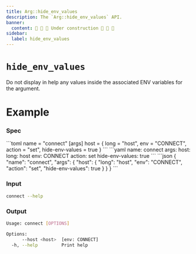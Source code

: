 ```yaml
---
title: Arg::hide_env_values
description: The `Arg::hide_env_values` API.
banner:
  content: 🚧 🚧 🚧 Under construction 🚧 🚧 🚧
sidebar:
  label: hide_env_values
---
```



# `hide_env_values` <LinkButton href="https://docs.rs/clap/latest/clap/struct.Arg.html#method.hide_env_values" icon="open-book" variant="minimal"></LinkButton>

<Badge text="since 0.1.0" size="small" />

Do not display in help any values inside the associated ENV variables for the argument.

# Example

### Spec

<Tabs syncKey="format">
  <TabItem label="TOML">
```toml
name = "connect"
[args]
host = { long = "host", env = "CONNECT", action = "set", hide-env-values = true }
```
  </TabItem>
  <TabItem label="YAML">
```yaml
name: connect
args:
  host:
    long: host
    env: CONNECT
    action: set
    hide-env-values: true
```
  </TabItem>
  <TabItem label="JSON">
```json
{
  "name": "connect",
  "args": {
    "host": {
      "long": "host",
      "env": "CONNECT",
      "action": "set",
      "hide-env-values": true
    }
  }
}
```
  </TabItem>
</Tabs>

### Input

```bash
connect --help
```

### Output

```bash
Usage: connect [OPTIONS]

Options:
      --host <host>  [env: CONNECT]
  -h, --help         Print help
```
